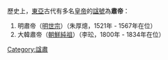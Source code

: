 歷史上，[[東亞|東亞]]古代有多名[[皇帝|皇帝]]的[[諡號|諡號]]為'''肅帝'''：

#明肅帝（[[明世宗|明世宗]]）（朱厚熜，1521年 - 1567年在位）
#大韓肅帝（[[朝鮮純祖|朝鮮純祖]]）（李玜，1800年 - 1834年在位）

{{disambig}}
[[Category:諡肅|Category:諡肅]]